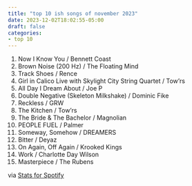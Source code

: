 ```yaml
---
title: "top 10 ish songs of november 2023"
date: 2023-12-02T18:02:55-05:00
draft: false
categories:
- top 10
---
```

1. Now I Know You / Bennett Coast
2. Brown Noise (200 Hz) / The Floating Mind
3. Track Shoes / Rence
4. Girl in Calico Live with Skylight City String Quartet / Tow'rs
5. All Day I Dream About / Joe P
6. Double Negative (Skeleton Milkshake) / Dominic Fike
7. Reckless / GRW
8. The Kitchen / Tow'rs
9. The Bride & The Bachelor / Magnolian
10. PEOPLE FUEL / Palmer
11. Someway, Somehow / DREAMERS
12. Bitter / Deyaz
13. On Again, Off Again / Krooked Kings
14. Work / Charlotte Day Wilson
15. Masterpiece / The Rubens

via [Stats for Spotify](https://www.statsforspotify.com/)